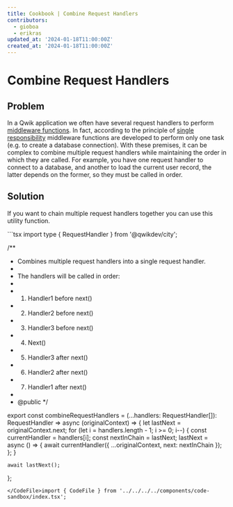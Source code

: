 ```yaml
---
title: Cookbook | Combine Request Handlers
contributors:
  - gioboa
  - erikras
updated_at: '2024-01-18T11:00:00Z'
created_at: '2024-01-18T11:00:00Z'
---
```



# Combine Request Handlers

## Problem

In a Qwik application we often have several request handlers to perform [middleware functions](https://qwik.dev/docs/middleware/).
In fact, according to the principle of [single responsibility](https://en.wikipedia.org/wiki/Single_responsibility_principle) middleware functions are developed to perform only one task (e.g. to create a database connection).
With these premises, it can be complex to combine multiple request handlers while maintaining the order in which they are called.
For example, you have one request handler to connect to a database, and another to load the current user record, the latter depends on the former, so they must be called in order.

## Solution

If you want to chain multiple request handlers together you can use this utility function.

<CodeFile src="/src/routes/demo/cookbook/combine-request-handlers/index.tsx">
```tsx
import type { RequestHandler } from '@qwikdev/city';

/**
 * Combines multiple request handlers into a single request handler.
 *
 * The handlers will be called in order:
 *
 * 1. Handler1 before next()
 * 2. Handler2 before next()
 * 3. Handler3 before next()
 * 4. Next()
 * 5. Handler3 after next()
 * 6. Handler2 after next()
 * 7. Handler1 after next()
 *
 * @public
 */

export const combineRequestHandlers = (...handlers: RequestHandler[]): RequestHandler =>
  async (originalContext) => {
    let lastNext = originalContext.next;
    for (let i = handlers.length - 1; i >= 0; i--) {
      const currentHandler = handlers[i];
      const nextInChain = lastNext;
      lastNext = async () => {
        await currentHandler({ ...originalContext, next: nextInChain });
      };
    }

    await lastNext();
  };
```
</CodeFile>import { CodeFile } from '../../../../components/code-sandbox/index.tsx';


